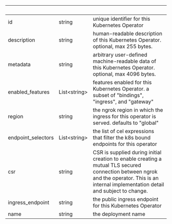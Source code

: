 
| &nbsp;             | &nbsp;             | &nbsp;                                                                                                                                                                                      |
| ------------------ | ------------------ | ------------------------------------------------------------------------------------------------------------------------------------------------------------------------------------------- |
| id                 | string             | unique identifier for this Kubernetes Operator                                                                                                                                              |
| description        | string             | human-readable description of this Kubernetes Operator. optional, max 255 bytes.                                                                                                            |
| metadata           | string             | arbitrary user-defined machine-readable data of this Kubernetes Operator. optional, max 4096 bytes.                                                                                         |
| enabled_features   | List&lt;string&gt; | features enabled for this Kubernetes Operator. a subset of "bindings", "ingress", and "gateway"                                                                                             |
| region             | string             | the ngrok region in which the ingress for this operator is served. defaults to "global"                                                                                                     |
| endpoint_selectors | List&lt;string&gt; | the list of cel expressions that filter the k8s bound endpoints for this operator                                                                                                           |
| csr                | string             | CSR is supplied during initial creation to enable creating a mutual TLS secured connection between ngrok and the operator. This is an internal implementation detail and subject to change. |
| ingress_endpoint   | string             | the public ingress endpoint for this Kubernetes Operator                                                                                                                                    |
| name               | string             | the deployment name                                                                                                                                                                         |
